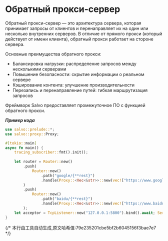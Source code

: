 # Обратный прокси-сервер

Обратный прокси-сервер — это архитектура сервера, которая принимает запросы от клиентов и перенаправляет их на один или несколько внутренних серверов. В отличие от прямого прокси (который действует от имени клиента), обратный прокси работает на стороне сервера.

Основные преимущества обратного прокси:
- Балансировка нагрузки: распределение запросов между несколькими серверами
- Повышение безопасности: скрытие информации о реальном сервере
- Кэширование контента: улучшение производительности
- Перезапись и перенаправление путей: гибкая маршрутизация запросов

Фреймворк Salvo предоставляет промежуточное ПО с функцией обратного прокси.

_**Пример кода**_

```rust
use salvo::prelude::*;
use salvo::proxy::Proxy;

#[tokio::main]
async fn main() {
    tracing_subscriber::fmt().init();
    
    let router = Router::new()
        .push(
            Router::new()
                .path("google/{**rest}")
                .handle(Proxy::<Vec<&str>>::new(vec!["https://www.google.com"])),
        )
        .push(
            Router::new()
                .path("baidu/{**rest}")
                .handle(Proxy::<Vec<&str>>::new(vec!["https://www.baidu.com"])),
        );
    let acceptor = TcpListener::new("127.0.0.1:5800").bind().await; Server::new(acceptor).serve(router).await;
}
```
{/* 本行由工具自动生成,原文哈希值:79e235201cbe5bf2b6045156f3bae7e7 */}